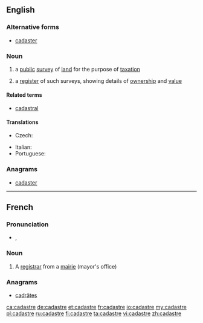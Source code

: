 ==English==
{{wikipedia}}

===Alternative forms===
* [[cadaster]] {{qualifier|rare}}

===Noun===
{{en-noun}}

# {{cartography}} a [[public]] [[survey]] of [[land]] for the purpose of [[taxation]]
# a [[register]] of such surveys, showing details of [[ownership]] and [[value]]

====Related terms====
* [[cadastral]]

====Translations====
{{trans-top|register}}
* Czech: {{t-|cs|katastr|m}}
{{trans-mid}}
* Italian: {{t+|it|catasto|m}}
* Portuguese: {{t|pt|cadastro}}
{{trans-bottom}}

===Anagrams===
* [[cadaster#English|cadaster]]

----

==French==

===Pronunciation===
* {{IPA|/ka.dastʁ/|lang=fr}}, {{SAMPA|/ka.dastR/}}

===Noun===
{{fr-noun|m}}

# A [[registrar]] from a [[mairie]] (mayor's office)

===Anagrams===
* [[cadrâtes#French|cadrâtes]]

[[ca:cadastre]]
[[de:cadastre]]
[[et:cadastre]]
[[fr:cadastre]]
[[io:cadastre]]
[[my:cadastre]]
[[pl:cadastre]]
[[ru:cadastre]]
[[fi:cadastre]]
[[ta:cadastre]]
[[vi:cadastre]]
[[zh:cadastre]]